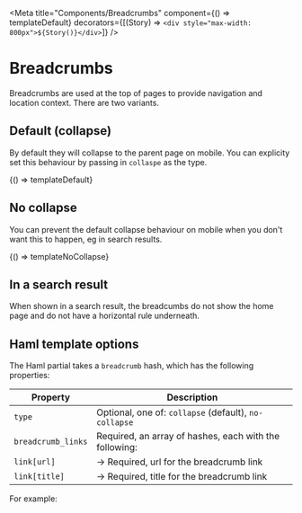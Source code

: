 
<Meta
  title="Components/Breadcrumbs"
  component={() => templateDefault}
  decorators={[(Story) => `<div style="max-width: 800px">${Story()}</div>`]}
/>

# Breadcrumbs

Breadcrumbs are used at the top of pages to provide navigation and location context. There are two variants.

## Default (collapse)

By default they will collapse to the parent page on mobile. You can explicity set this behaviour by passing in
`collaspe` as the type.

<Preview>
  <Story
    name="Breadcrumbs (default)"
    parameters={{ docs: { source: { code: templateDefaultCode } } }}
  >
    {() => templateDefault}
  </Story>
</Preview>

## No collapse

You can prevent the default collapse behaviour on mobile when you don't want this to happen, eg in search results.

<Preview>
  <Story
    name="Breadcrumbs (No collapse)"
    parameters={{ docs: { source: { code: templateNoCollapseCode } } }}
  >
    {() => templateNoCollapse}
  </Story>
</Preview>

## In a search result

When shown in a search result, the breadcumbs do not show the home page and do not have a horizontal rule underneath.

## Haml template options

The Haml partial takes a `breadcrumb` hash, which has the following properties:

| Property           | Description                                            |
| ------------------ | ------------------------------------------------------ |
| `type`             | Optional, one of: `collapse` (default), `no-collapse`  |
| `breadcrumb_links` | Required, an array of hashes, each with the following: |
| `link[url]`        | &rarr; Required, url for the breadcrumb link           |
| `link[title]`      | &rarr; Required, title for the breadcrumb link         |

For example:

<Source dark="true" lang="haml" code={templateNoCollapseCode} />

